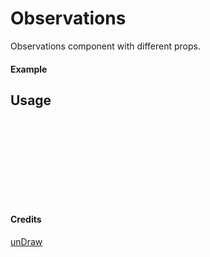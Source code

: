 
<Meta of={Observations} title="unDraw/Observations" />

# Observations

Observations component with different props.

#### Example

<Canvas of={Observations.Primary} />

## Usage

```ts
import { Observations } from "yadl-ui";

const Example = () => {
  return (
      <Observations />
  );
};

export default Example;
```

#### Credits
[unDraw](https://undraw.co/illustrations)
